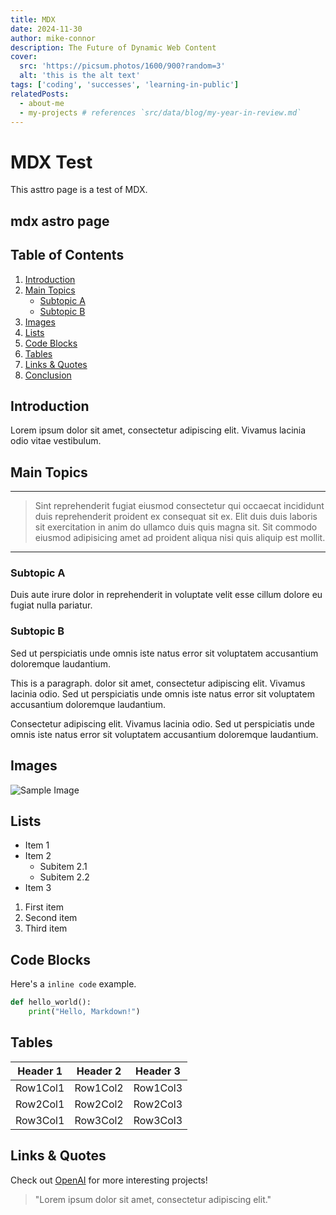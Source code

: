 ```yaml
---
title: MDX
date: 2024-11-30
author: mike-connor
description: The Future of Dynamic Web Content
cover:
  src: 'https://picsum.photos/1600/900?random=3'
  alt: 'this is the alt text'
tags: ['coding', 'successes', 'learning-in-public']
relatedPosts:
  - about-me
  - my-projects # references `src/data/blog/my-year-in-review.md`
---
```


# MDX Test

This asttro page is a test of MDX.

## mdx astro page

## Table of Contents

1. [Introduction](#introduction)
2. [Main Topics](#main-topics)
   - [Subtopic A](#subtopic-a)
   - [Subtopic B](#subtopic-b)
3. [Images](#images)
4. [Lists](#lists)
5. [Code Blocks](#code-blocks)
6. [Tables](#tables)
7. [Links & Quotes](#links--quotes)
8. [Conclusion](#conclusion)

## Introduction

Lorem ipsum dolor sit amet, consectetur adipiscing elit. Vivamus lacinia odio
vitae vestibulum.

## Main Topics

---

> Sint reprehenderit fugiat eiusmod consectetur qui occaecat incididunt duis reprehenderit proident ex consequat sit ex. Elit duis duis laboris sit exercitation in anim do ullamco duis quis magna sit. Sit commodo eiusmod adipisicing amet ad proident aliqua nisi quis aliquip est mollit.

---

### Subtopic A

Duis aute irure dolor in reprehenderit in voluptate velit esse cillum dolore eu
fugiat nulla pariatur.

### Subtopic B

Sed ut perspiciatis unde omnis iste natus error sit voluptatem accusantium
doloremque laudantium.

This is a paragraph. dolor sit amet, consectetur adipiscing elit. Vivamus lacinia odio. Sed ut perspiciatis unde omnis iste natus error sit voluptatem accusantium
doloremque laudantium.

Consectetur adipiscing elit. Vivamus lacinia odio. Sed ut perspiciatis unde omnis iste natus error sit voluptatem accusantium
doloremque laudantium.

## Images

![Sample Image](https://picsum.photos/600/400?random=2)

## Lists

- Item 1
- Item 2
  - Subitem 2.1
  - Subitem 2.2
- Item 3

1. First item
2. Second item
3. Third item

## Code Blocks

Here's a `inline code` example.

```python
def hello_world():
    print("Hello, Markdown!")
```

## Tables

| Header 1 | Header 2 | Header 3 |
| -------- | -------- | -------- |
| Row1Col1 | Row1Col2 | Row1Col3 |
| Row2Col1 | Row2Col2 | Row2Col3 |
| Row3Col1 | Row3Col2 | Row3Col3 |

## Links & Quotes

Check out [OpenAI](https://www.openai.com/) for more interesting projects!

> "Lorem ipsum dolor sit amet, consectetur adipiscing elit."
